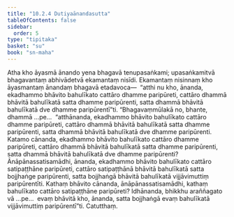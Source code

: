 ```yaml
---
title: "10.2.4 Dutiyaānandasutta"
tableOfContents: false
sidebar:
  order: 5
type: "tipitaka"
basket: "su"
book: "sn-maha"
---
```



<DynamicBreadcrumb />

<Division number="990" book="sn-maha" bookNo="14" page="291">

<Paragraph number="1753" book="sn-maha">
Atha kho āyasmā ānando yena bhagavā tenupasaṅkami; upasaṅkamitvā bhagavantaṃ abhivādetvā ekamantaṃ nisīdi. Ekamantaṃ nisinnaṃ kho āyasmantaṃ ānandaṃ bhagavā etadavoca—  “atthi nu kho, ānanda, ekadhammo bhāvito bahulīkato cattāro dhamme paripūreti, cattāro dhammā bhāvitā bahulīkatā satta dhamme paripūrenti, satta dhammā bhāvitā bahulīkatā dve dhamme paripūrentī”ti. “Bhagavaṃmūlakā no, bhante, dhammā …pe…  “atthānanda, ekadhammo bhāvito bahulīkato cattāro dhamme paripūreti, cattāro dhammā bhāvitā bahulīkatā satta dhamme paripūrenti, satta dhammā bhāvitā bahulīkatā dve dhamme paripūrenti.
</Paragraph>

<Paragraph number="1754" book="sn-maha">
Katamo cānanda, ekadhammo bhāvito bahulīkato cattāro dhamme paripūreti, cattāro dhammā bhāvitā bahulīkatā satta dhamme paripūrenti, satta dhammā bhāvitā bahulīkatā dve dhamme paripūrenti? Ānāpānassatisamādhi, ānanda, ekadhammo bhāvito bahulīkato cattāro satipaṭṭhāne paripūreti, cattāro satipaṭṭhānā bhāvitā bahulīkatā satta bojjhaṅge paripūrenti, satta bojjhaṅgā bhāvitā bahulīkatā vijjāvimuttiṃ paripūrentīti. Kathaṃ bhāvito cānanda, ānāpānassatisamādhi, kathaṃ bahulīkato cattāro satipaṭṭhāne paripūreti? Idhānanda, bhikkhu araññagato vā …pe…  evaṃ bhāvitā kho, ānanda, satta bojjhaṅgā evaṃ bahulīkatā vijjāvimuttiṃ paripūrentī”ti.

</Paragraph>
</Division>

<Paragraph number="1755" type="center" book="sn-maha">
Catutthaṃ.
</Paragraph>